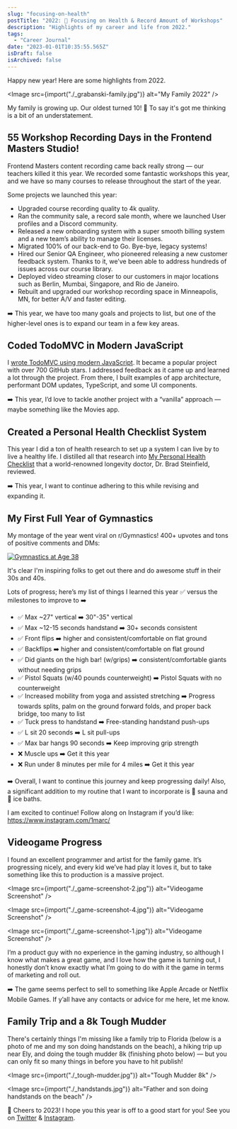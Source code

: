 ```yaml
---
slug: "focusing-on-health"
postTitle: "2022: 🥗 Focusing on Health & Record Amount of Workshops"
description: "Highlights of my career and life from 2022."
tags:
  - "Career Journal"
date: "2023-01-01T10:35:55.565Z"
isDraft: false
isArchived: false
---
```



Happy new year! Here are some highlights from 2022.

<Image src={import("./_grabanski-family.jpg")} alt="My Family 2022" />

My family is growing up. Our oldest turned 10! 🤔 To say it's got me thinking is a bit of an understatement.

## 55 Workshop Recording Days in the Frontend Masters Studio!

Frontend Masters content recording came back really strong &mdash; our teachers killed it this year. We recorded some fantastic workshops this year, and we have so many courses to release throughout the start of the year.

Some projects we launched this year:

- Upgraded course recording quality to 4k quality.
- Ran the community sale, a record sale month, where we launched User profiles and a Discord community.
- Released a new onboarding system with a super smooth billing system and a new team’s ability to manage their licenses.
- Migrated 100% of our back-end to Go. Bye-bye, legacy systems!
- Hired our Senior QA Engineer, who pioneered releasing a new customer feedback system. Thanks to it, we’ve been able to address hundreds of issues across our course library.
- Deployed video streaming closer to our customers in major locations such as Berlin, Mumbai, Singapore, and Rio de Janeiro.
- Rebuilt and upgraded our workshop recording space in Minneapolis, MN, for better A/V and faster editing.

➡️ This year, we have too many goals and projects to list, but one of the higher-level ones is to expand our team in a few key areas.

## Coded TodoMVC in Modern JavaScript

I [wrote TodoMVC using modern JavaScript](https://github.com/1Marc/modern-todomvc-vanillajs). It became a popular project with over 700 GitHub stars. I addressed feedback as it came up and learned a lot through the project. From there, I built examples of app architecture, performant DOM updates, TypeScript, and some UI components.

➡️ This year, I’d love to tackle another project with a “vanilla” approach &mdash; maybe something like the Movies app.

## Created a Personal Health Checklist System

This year I did a ton of health research to set up a system I can live by to live a healthy life. I distilled all that research into [My Personal Health Checklist](https://marcgrabanski.com/articles/personal-health-checklist/) that a world-renowned longevity doctor, Dr. Brad Steinfield, reviewed.

➡️ This year, I want to continue adhering to this while revising and expanding it.

## My First Full Year of Gymnastics

My montage of the year went viral on r/Gymnastics! 400+ upvotes and tons of positive comments and DMs:

<a href="https://www.reddit.com/r/Gymnastics/comments/zvvwvo/first_15_years_of_gymnastics_age_38/">
  <Image src={import("./_gymnastics-38.jpg")} alt="Gymnastics at Age 38" />
</a>

It's clear I'm inspiring folks to get out there and do awesome stuff in their 30s and 40s.

Lots of progress; here’s my list of things I learned this year ✅ versus the milestones to improve to ➡️

- ✅ Max ~27" vertical ➡️ 30"-35" vertical
- ✅ Max ~12-15 seconds handstand ➡️ 30+ seconds consistent
- ✅ Front flips ➡️ higher and consistent/comfortable on flat ground
- ✅ Backflips ➡️ higher and consistent/comfortable on flat ground
- ✅ Did giants on the high bar! (w/grips) ➡️ consistent/comfortable giants without needing grips
- ✅ Pistol Squats (w/40 pounds counterweight) ➡️ Pistol Squats with no counterweight
- ✅ Increased mobility from yoga and assisted stretching ➡️ Progress towards splits, palm on the ground forward folds, and proper back bridge, too many to list
- ✅ Tuck press to handstand ➡️ Free-standing handstand push-ups
- ✅ L sit 20 seconds ➡️ L sit pull-ups
- ✅ Max bar hangs 90 seconds ➡️ Keep improving grip strength
- ❌ Muscle ups ➡️ Get it this year
- ❌ Run under 8 minutes per mile for 4 miles ➡️ Get it this year

➡️ Overall, I want to continue this journey and keep progressing daily! Also, a significant addition to my routine that I want to incorporate is 🥵 sauna and 🥶 ice baths.

I am excited to continue! Follow along on Instagram if you’d like: https://www.instagram.com/1marc/

## Videogame Progress

I found an excellent programmer and artist for the family game. It’s progressing nicely, and every kid we’ve had play it loves it, but to take something like this to production is a massive project.

<Image src={import("./_game-screenshot-2.jpg")} alt="Videogame Screenshot" />

<Image src={import("./_game-screenshot-4.jpg")} alt="Videogame Screenshot" />

<Image src={import("./_game-screenshot-1.jpg")} alt="Videogame Screenshot" />

I’m a product guy with no experience in the gaming industry, so although I know what makes a great game, and I love how the game is turning out, I honestly don’t know exactly what I’m going to do with it the game in terms of marketing and roll out.

➡️ The game seems perfect to sell to something like Apple Arcade or Netflix Mobile Games. If y’all have any contacts or advice for me here, let me know.

## Family Trip and a 8k Tough Mudder

There's certainly things I'm missing like a family trip to Florida (below is a photo of me and my son doing handstands on the beach), a hiking trip up near Ely, and doing the tough mudder 8k (finishing photo below) &mdash; but you can only fit so many things in before you have to hit publish!

<Image src={import("./_tough-mudder.jpg")} alt="Tough Mudder 8k" />

<Image
  src={import("./_handstands.jpg")}
  alt="Father and son doing handstands on the beach"
/>

🥂 Cheers to 2023! I hope you this year is off to a good start for you! See you on [Twitter](https://twitter.com/1marc) & [Instagram](https://www.instagram.com/1marc/).
